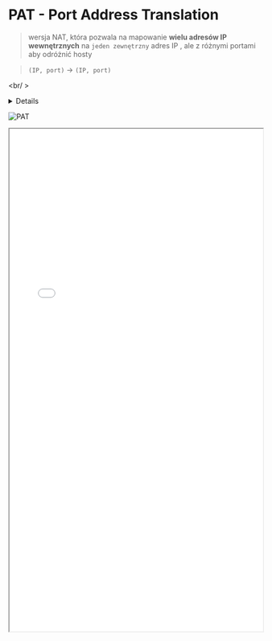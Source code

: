
# PAT - Port Address Translation

> wersja NAT, która pozwala na mapowanie **wielu adresów IP wewnętrznych** na `jeden zewnętrzny` adres IP , ale z różnymi portami aby odróżnić hosty

> `(IP, port)` -> `(IP, port)`

<br/ >

<Details>

> multipleksuje adres IP za pomocą portów

świat na zewnątrz widzi całą sieć jako ten jeden router, tak jakby on wszystko nadawał; jak coś przyjdzie z zewnątrz do tego routera, to przychodzi jednak na konkretny port, dzięki czemu on wie, gdzie to przesłać wewnątrz

</Details>

![PAT](/lab10/img/img4.jpg)

<iframe src="/sieci-komputerowe/lab10/dzialanie_nat.pdf" width="100%" height="1000px">

</iframe>
